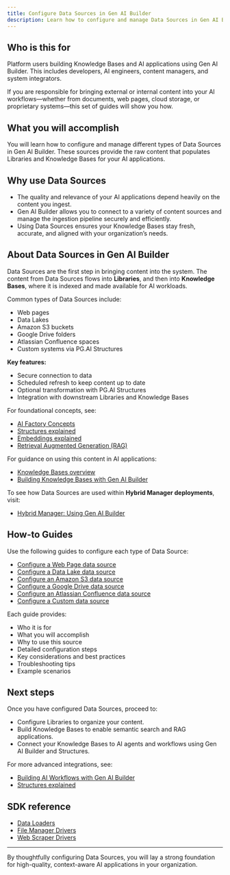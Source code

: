 ```yaml
---
title: Configure Data Sources in Gen AI Builder
description: Learn how to configure and manage Data Sources in Gen AI Builder to bring external and internal content into your Knowledge Bases.
---
```


## Who is this for

Platform users building Knowledge Bases and AI applications using Gen AI Builder.
This includes developers, AI engineers, content managers, and system integrators.

If you are responsible for bringing external or internal content into your AI workflows—whether from documents, web pages, cloud storage, or proprietary systems—this set of guides will show you how.

## What you will accomplish

You will learn how to configure and manage different types of Data Sources in Gen AI Builder.
These sources provide the raw content that populates Libraries and Knowledge Bases for your AI applications.

## Why use Data Sources

-   The quality and relevance of your AI applications depend heavily on the content you ingest.
-   Gen AI Builder allows you to connect to a variety of content sources and manage the ingestion pipeline securely and efficiently.
-   Using Data Sources ensures your Knowledge Bases stay fresh, accurate, and aligned with your organization’s needs.

## About Data Sources in Gen AI Builder

Data Sources are the first step in bringing content into the system.
The content from Data Sources flows into **Libraries**, and then into **Knowledge Bases**, where it is indexed and made available for AI workloads.

Common types of Data Sources include:

-   Web pages
-   Data Lakes
-   Amazon S3 buckets
-   Google Drive folders
-   Atlassian Confluence spaces
-   Custom systems via PG.AI Structures

**Key features:**

-   Secure connection to data
-   Scheduled refresh to keep content up to date
-   Optional transformation with PG.AI Structures
-   Integration with downstream Libraries and Knowledge Bases

For foundational concepts, see:

-   [AI Factory Concepts](/edb-postgres-ai/latest/ai-factory/learn/explained/ai-factory-concepts/)
-   [Structures explained](/edb-postgres-ai/latest/ai-factory/learn/explained/structures-explained/)
-   [Embeddings explained](/edb-postgres-ai/latest/ai-factory/learn/explained/generic-concepts/#embeddings-and-vector-representations)
-   [Retrieval Augmented Generation (RAG)](/edb-postgres-ai/latest/ai-factory/learn/explained/terminology/#retrieval-augmented-generation-rag)

For guidance on using this content in AI applications:

-   [Knowledge Bases overview](../../../pipeline/knowledge_base)
-   [Building Knowledge Bases with Gen AI Builder](/edb-postgres-ai/latest/ai-factory/learn/how-to/gen-ai/create-knowledge-base/) <!-- Placeholder link -->

To see how Data Sources are used within **Hybrid Manager deployments**, visit:

-   [Hybrid Manager: Using Gen AI Builder](/edb-postgres-ai/latest/hybrid-manager/ai-factory/gen-ai/builder/)

## How-to Guides

Use the following guides to configure each type of Data Source:

-   [Configure a Web Page data source](/edb-postgres-ai/latest/ai-factory/learn/how-to/gen-ai/data-source-webpage/)
-   [Configure a Data Lake data source](/edb-postgres-ai/latest/ai-factory/learn/how-to/gen-ai/data-source-data-lake/)
-   [Configure an Amazon S3 data source](/edb-postgres-ai/latest/ai-factory/learn/how-to/gen-ai/data-source-s3/)
-   [Configure a Google Drive data source](/edb-postgres-ai/latest/ai-factory/learn/how-to/gen-ai/data-source-google-drive/)
-   [Configure an Atlassian Confluence data source](/edb-postgres-ai/latest/ai-factory/learn/how-to/gen-ai/data-source-confluence/)
-   [Configure a Custom data source](/edb-postgres-ai/latest/ai-factory/learn/how-to/gen-ai/data-source-custom/)

Each guide provides:

-   Who it is for
-   What you will accomplish
-   Why to use this source
-   Detailed configuration steps
-   Key considerations and best practices
-   Troubleshooting tips
-   Example scenarios

## Next steps

Once you have configured Data Sources, proceed to:

-   Configure Libraries to organize your content.
-   Build Knowledge Bases to enable semantic search and RAG applications.
-   Connect your Knowledge Bases to AI agents and workflows using Gen AI Builder and Structures.

For more advanced integrations, see:

-   [Building AI Workflows with Gen AI Builder](/edb-postgres-ai/1.3/ai-factory/gen-ai/libraries/create-knowledge-base/) <!-- Placeholder link -->
-   [Structures explained](/edb-postgres-ai/1.3/ai-factory/gen-ai/structures/structures-explained/)

## SDK reference

-   [Data Loaders](reference/sdk/data/loaders.mdx)
-   [File Manager Drivers](reference/sdk/drivers/file-manager-drivers.mdx)
-   [Web Scraper Drivers](reference/sdk/drivers/web-scraper-drivers.mdx)

* * *

By thoughtfully configuring Data Sources, you will lay a strong foundation for high-quality, context-aware AI applications in your organization.
